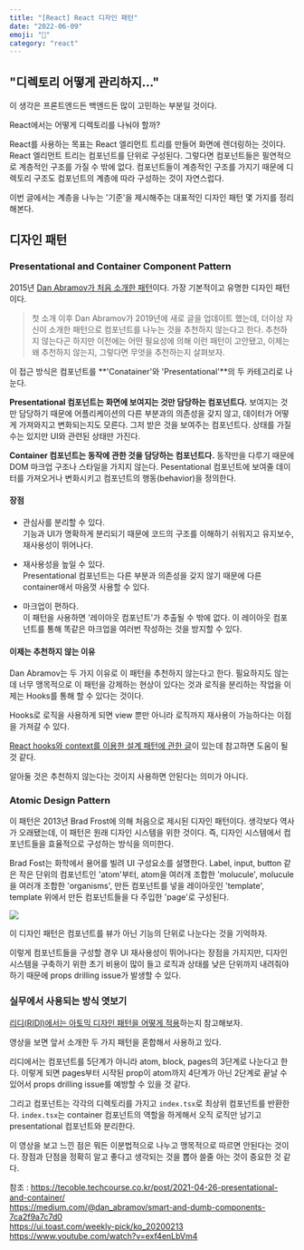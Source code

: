 ```yaml
---
title: "[React] React 디자인 패턴"
date: "2022-06-09"
emoji: "🚧"
category: "react"
---
```


## "디렉토리 어떻게 관리하지..."
이 생각은 프론트엔드든 백엔드든 많이 고민하는 부분일 것이다.

React에서는 어떻게 디렉토리를 나눠야 할까?

React를 사용하는 목표는 React 엘리먼트 트리를 만들어 화면에 렌더링하는 것이다.
React 엘리먼트 트리는 컴포넌트를 단위로 구성된다.
그렇다면 컴포넌트들은 필연적으로 계층적인 구조를 가질 수 밖에 없다.
컴포넌트들이 계층적인 구조를 가지기 때문에 디렉토리 구조도 컴포넌트의 계층에 따라 구성하는 것이 자연스럽다.

이번 글에서는 계층을 나누는 '기준'을 제시해주는 대표적인 디자인 패턴 몇 가지를 정리해본다.

## 디자인 패턴
### Presentational and Container Component Pattern
2015년 [Dan Abramov가 처음 소개한 패턴](https://medium.com/@dan_abramov/smart-and-dumb-components-7ca2f9a7c7d0)이다.
가장 기본적이고 유명한 디자인 패턴이다.

> 첫 소개 이후 Dan Abramov가 2019년에 새로 글을 업데이트 했는데, 더이상 자신이 소개한 패턴으로 컴포넌트를 나누는 것을 추천하지 않는다고 한다.
> 추천하지 않는다곤 하지만 이전에는 어떤 필요성에 의해 이런 패턴이 고안됐고, 이제는 왜 추천하지 않는지, 그렇다면 무엇을 추천하는지 살펴보자.

이 접근 방식은 컴포넌트를 **'Conatainer'와 'Presentational'**의 두 카테고리로 나눈다.

**Presentational 컴포넌트는 화면에 보여지는 것만 담당하는 컴포넌트다.**
보여지는 것만 담당하기 때문에 어플리케이션의 다른 부분과의 의존성을 갖지 않고, 데이터가 어떻게 가져와지고 변화되는지도 모른다.
그저 받은 것을 보여주는 컴포넌트다. 상태를 가질 수는 있지만 UI와 관련된 상태만 가진다.

**Container 컴포넌트는 동작에 관한 것을 담당하는 컴포넌트다.**
동작만을 다루기 때문에 DOM 마크업 구조나 스타일을 가지지 않는다.
Pesentational 컴포넌트에 보여줄 데이터를 가져오거나 변화시키고 컴포넌트의 행동(behavior)을 정의한다.

#### 장점
- 관심사를 분리할 수 있다.  
    기능과 UI가 명확하게 분리되기 때문에 코드의 구조를 이해하기 쉬워지고 유지보수, 재사용성이 뛰어나다.

- 재사용성을 높일 수 있다.  
    Presentational 컴포넌트는 다른 부분과 의존성을 갖지 않기 때문에 다른 container애서 마음껏 사용할 수 있다.

- 마크업이 편하다.  
    이 패턴을 사용하면 '레이아웃 컴포넌트'가 추출될 수 밖에 없다. 이 레이아웃 컴포넌트를 통해 똑같은 마크업을 여러번 작성하는 것을 방지할 수 있다.

#### 이제는 추천하지 않는 이유
Dan Abramov는 두 가지 이유로 이 패턴을 추천하지 않는다고 한다.
필요하지도 않는데 너무 맹목적으로 이 패턴을 강제하는 현상이 있다는 것과 로직을 분리하는 작업을 이제는 Hooks를 통해 할 수 있다는 것이다.

Hooks로 로직을 사용하게 되면 view 뿐만 아니라 로직까지 재사용이 가능하다는 이점을 가져갈 수 있다.

[React hooks와 context를 이용한 설계 패턴에 관한 글](https://www.huskyhoochu.com/react-pattern-hooks-and-contexts/)이 있는데 참고하면 도움이 될 것 같다.

알아둘 것은 추천하지 않는다는 것이지 사용하면 안된다는 의미가 아니다.

### Atomic Design Pattern
이 패턴은 2013년 Brad Frost에 의해 처음으로 제시된 디자인 패턴이다. 생각보다 역사가 오래됐는데, 이 패턴은 원래 디자인 시스템을 위한 것이다.
즉, 디자인 시스템에서 컴포넌트들을 효율적으로 구성하는 방식을 의미한다. 

Brad Fost는 화학에서 용어를 빌려 UI 구성요소를 설명한다.
Label, input, button 같은 작은 단위의 컴포넌트인 'atom'부터,
atom을 여러개 조합한 'molucule', molucule을 여러개 조합한 'organisms',
만든 컴포넌트를 넣을 레이아웃인 'template', template 위에서 만든 컴포넌트들을 다 주입한 'page'로 구성된다.

<img src="http://3xyh3sqxv063a8xzo5uk2zn1-wpengine.netdna-ssl.com/wp-content/uploads/2019/10/gif.gif" />

이 디자인 패턴은 컴포넌트를 뷰가 아닌 기능의 단위로 나눈다는 것을 기억하자.

이렇게 컴포넌트들을 구성할 경우 UI 재사용성이 뛰어나다는 장점을 가지지만, 디자인 시스템을 구축하기 위한 초기 비용이 많이 들고
로직과 상태를 낮은 단위까지 내려줘야 하기 때문에 props drilling issue가 발생할 수 있다.

### 실무에서 사용되는 방식 엿보기
[리디(RIDI)에서는 아토믹 디자인 패턴을 어떻게 적용](https://www.youtube.com/watch?v=exf4enLbVm4)하는지 참고해보자.

영상을 보면 앞서 소개한 두 가지 패턴을 혼합해서 사용하고 있다.

리디에서는 컴포넌트를 5단계가 아니라 atom, block, pages의 3단계로 나눈다고 한다.
이렇게 되면 pages부터 시작된 prop이 atom까지 4단계가 아닌 2단계로 끝날 수 있어서 props drilling issue를 예방할 수 있을 것 같다.

그리고 컴포넌트는 각각의 디렉토리를 가지고 `index.tsx`로 최상위 컴포넌트를 반환한다.
`index.tsx`는 container 컴포넌트의 역할을 하게해서 오직 로직만 남기고 presentational 컴포넌트와 분리한다.

이 영상을 보고 느낀 점은 뭐든 이분법적으로 나누고 맹목적으로 따르면 안된다는 것이다.
장점과 단점을 정확히 알고 좋다고 생각되는 것을 뽑아 쓸줄 아는 것이 중요한 것 같다.

참조 :
<https://tecoble.techcourse.co.kr/post/2021-04-26-presentational-and-container/>  
<https://medium.com/@dan_abramov/smart-and-dumb-components-7ca2f9a7c7d0>  
<https://ui.toast.com/weekly-pick/ko_20200213>  
<https://www.youtube.com/watch?v=exf4enLbVm4>  